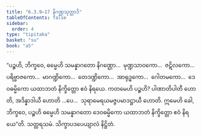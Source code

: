 ```yaml
---
title: "6.3.9–17 နိဂဏ္ဌသုတ္တာဒိ"
tableOfContents: false
sidebar:
  order: 4
type: "tipitaka"
basket: "su"
book: "a5"
---
```



<DynamicBreadcrumb />

<Division number="294–302" book="a5" e="ch" v="16">

<Paragraph number="1403" book="a5">
“ပဉ္စဟိ, ဘိက္ခဝေ, ဓမ္မေဟိ သမန္နာဂတော နိဂဏ္ဌော…  မုဏ္ဍသာဝကော…  ဇဋိလကော…  ပရိဗ္ဗာဇကော…  မာဂဏ္ဍိကော…  တေဒဏ္ဍိကော…  အာရုဒ္ဓကော…  ဂေါတမကော…  ဒေဝဓမ္မိကော ယထာဘတံ နိက္ခိတ္တော ဧဝံ နိရယေ. ကတမေဟိ ပဉ္စဟိ? ပါဏာတိပါတီ ဟောတိ, အဒိန္နာဒါယီ ဟောတိ …ပေ…  သုရာမေရယမဇ္ဇပမာဒဋ္ဌာယီ ဟောတိ. ဣမေဟိ ခေါ, ဘိက္ခဝေ, ပဉ္စဟိ ဓမ္မေဟိ သမန္နာဂတော ဒေဝဓမ္မိကော ယထာဘတံ နိက္ခိတ္တော ဧဝံ နိရယေ”တိ.

</Paragraph>
</Division>

<Paragraph number="1404" type="center" book="a5">
သတ္တရသမံ.



</Paragraph>

<Paragraph number="1405" type="center" book="a5">
သိက္ခာပဒပေယျာလံ နိဋ္ဌိတံ.
</Paragraph>